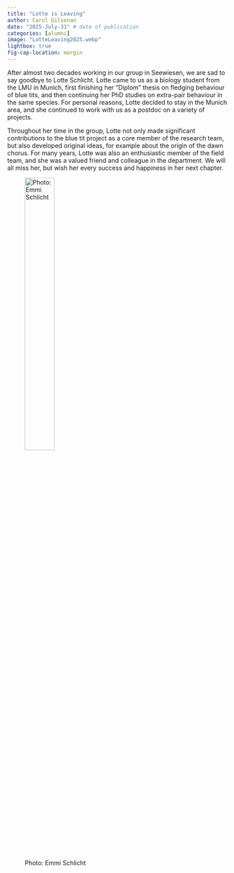 ```yaml
---
title: "Lotte is Leaving" 
author: Carol Gilsenan
date: "2025-July-31" # date of publication
categories: [alumni]
image: "LotteLeaving2025.webp"
lightbox: true
fig-cap-location: margin
---
```


After almost two decades working in our group in Seewiesen, we are sad to say goodbye to Lotte Schlicht. Lotte came to us as a biology student from the LMU in Munich, first finishing her “Diplom” thesis on fledging behaviour of blue tits, and then continuing her PhD studies on extra-pair behaviour in the same species. For personal reasons, Lotte decided to stay in the Munich area, and she continued to work with us as a postdoc on a variety of projects.

Throughout her time in the group, Lotte not only made significant contributions to the blue tit project as a core member of the research team, but also developed original ideas, for example about the origin of the dawn chorus. For many years, Lotte was also an enthusiastic member of the field team, and she was a valued friend and colleague in the department. We will all miss her, but wish her every success and happiness in her next chapter.


![Photo: Emmi Schlicht](LotteLeaving2025.webp){width=40%}
